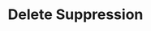 ---
title: "Delete Suppression"
sidebarTitle: "Delete Suppression"
openapi: "/openapi.yaml DELETE /v2/accounts/{account_id}/suppressions"
---